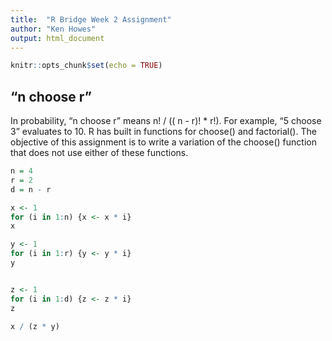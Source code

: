 ```yaml
---
title:  "R Bridge Week 2 Assignment"
author: "Ken Howes"
output: html_document
---
```


```r
knitr::opts_chunk$set(echo = TRUE)
```

## "n choose r"

In probability, "n choose r" means n! / (( n - r)! * r!).   For example, "5 choose 3" evaluates to 10.
R has built in functions for choose() and factorial(). The objective of this assignment is to write a variation of the choose() function that does not use either of these functions.

```r

n = 4
r = 2
d = n - r

x <- 1
for (i in 1:n) {x <- x * i}
x

y <- 1
for (i in 1:r) {y <- y * i}
y


z <- 1
for (i in 1:d) {z <- z * i}
z

x / (z * y)

```


